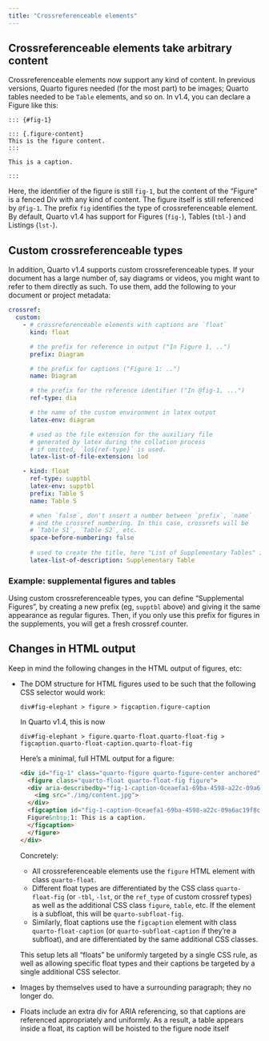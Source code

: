 ```yaml
---
title: "Crossreferenceable elements"
---
```


## Crossreferenceable elements take arbitrary content

Crossreferenceable elements now support any kind of content.
In previous versions, Quarto figures needed (for the most part) to be images; Quarto tables needed to be `Table` elements, and so on.
In v1.4, you can declare a Figure like this:

````
::: {#fig-1}

::: {.figure-content}
This is the figure content.
:::

This is a caption.

:::
````

Here, the identifier of the figure is still `fig-1`, but the content of the "Figure" is a fenced Div with any kind of content. The figure
itself is still referenced by `@fig-1`. The prefix `fig` identifies the type of crossreferenceable element. By default, Quarto v1.4 has support
for Figures (`fig-`), Tables (`tbl-`) and Listings (`lst-`).

## Custom crossreferenceable types

In addition, Quarto v1.4 supports custom crossreferenceable types. If your document has a large number of, say diagrams or videos, you might
want to refer to them directly as such. To use them, add the following to your document or project metadata:

```yaml
crossref:
  custom: 
    - # crossreferenceable elements with captions are `float`
      kind: float

      # the prefix for reference in output ("In Figure 1, ..")
      prefix: Diagram 

      # the prefix for captions ("Figure 1: ..")
      name: Diagram

      # the prefix for the reference identifier ("In @fig-1, ...")
      ref-type: dia

      # the name of the custom environment in latex output
      latex-env: diagram 

      # used as the file extension for the auxiliary file
      # generated by latex during the collation process
      # if omitted, `lo${ref-type}` is used.
      latex-list-of-file-extension: lod

    - kind: float
      ref-type: supptbl
      latex-env: supptbl
      prefix: Table S
      name: Table S

      # when `false`, don't insert a number between `prefix`, `name` 
      # and the crossref numbering. In this case, crossrefs will be
      # `Table S1`, `Table S2`, etc.
      space-before-numbering: false
      
      # used to create the title, here "List of Supplementary Tables" in LaTeX
      latex-list-of-description: Supplementary Table
```

### Example: supplemental figures and tables

Using custom crossreferenceable types, you can define "Supplemental Figures", by creating a new prefix (eg, `supptbl` above) and giving it the
same appearance as regular figures. Then, if you only use this prefix for figures in the supplements, you will get a fresh crossref counter.

## Changes in HTML output

Keep in mind the following changes in the HTML output of figures, etc:

- The DOM structure for HTML figures used to be such that the following CSS selector would work:
  
  ```
  div#fig-elephant > figure > figcaption.figure-caption
  ```
  
  In Quarto v1.4, this is now
  
  ```
  div#fig-elephant > figure.quarto-float.quarto-float-fig > figcaption.quarto-float-caption.quarto-float-fig
  ```

  Here's a minimal, full HTML output for a figure:

  ```html
  <div id="fig-1" class="quarto-figure quarto-figure-center anchored">
    <figure class="quarto-float quarto-float-fig figure">
    <div aria-describedby="fig-1-caption-0ceaefa1-69ba-4598-a22c-09a6ac19f8ca">
      <img src="./img/content.jpg">
    </div>
    <figcaption id="fig-1-caption-0ceaefa1-69ba-4598-a22c-09a6ac19f8ca" class="figure quarto-float-caption quarto-float-fig">
    Figure&nbsp;1: This is a caption.
    </figcaption>
    </figure>
  </div>
  ```

  Concretely: 

  - All crossreferenceable elements use the `figure` HTML element with class `quarto-float`.
  - Different float types are differentiated by the CSS class `quarto-float-fig` (or `-tbl`, `-lst`, or the `ref_type` of custom crossref types) as well as the additional CSS class `figure`, `table`, etc. 
    If the element is a subfloat, this will be `quarto-subfloat-fig`.
  - Similarly, float captions use the `figcaption` element with class `quarto-float-caption` (or `quarto-subfloat-caption` if they're a subfloat), and are differentiated by the same additional CSS classes.
  
  This setup lets all "floats" be uniformly targeted by a single CSS rule, as well as allowing specific float types and their captions be targeted by a single additional CSS selector.

- Images by themselves used to have a surrounding paragraph; they no longer do.

- Floats include an extra div for ARIA referencing, so that captions are referenced appropriately and uniformly. 
  As a result, a table appears inside a float, its caption will be hoisted to the figure node itself 
